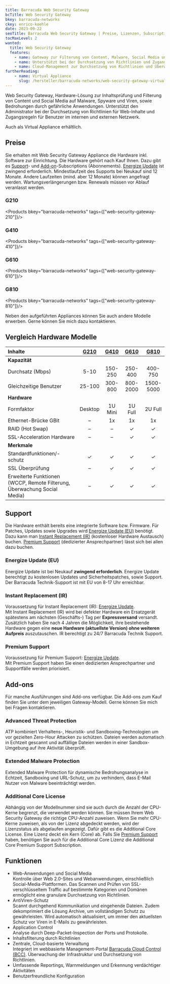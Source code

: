```yaml
---
title: Barracuda Web Security Gateway
bcTitle: Web Security Gateway
bkey: barracuda-networks
ckey: enrico-koehle
date: 2023-09-22
seoTitle: Barracuda Web Security Gateway | Preise, Lizenzen, Subscriptions
tocMaxLevel: 2
wanted:
  title: Web Security Gateway
  features:
    - name: Gateway zur Filterung von Content, Malware, Social Media und Bedrohungen durch gefährliche Anwendungen
    - name: Unterstützt bei der Durchsetzung von Richtlinien und Zugangsregeln.
    - name: Cloud-Management zur Durchsetzung von Richtlinien und Überwachung.
furtherReading:
    - name: Virtual Appliance
      slug: /hersteller/barracuda-networks/web-security-gateway-virtual/
---
```




<Intro>

Web Security Gateway, Hardware-Lösung zur Inhaltsprüfung und Filterung von Content und Social Media auf Malware, Spyware und Viren, sowie Bedrohungen durch gefährliche Anwendungen.
Unterstützt den Administrator bei der Durchsetzung von Richtlinien für Web-Inhalte und Zugangsregeln für Benutzer im internen und externen Netzwerk.

Auch als Virtual Appliance erhältlich.

</Intro>

<TOC />


## Preise

Sie erhalten mit Web Security Gateway Appliance die Hardware inkl. Software zur Einrichtung. Die Hardware gehört nach Kauf Ihnen. Dazu gibt es [Support](#support)- und [Add-on](#add-ons)-Subscriptions (Abonnements). [Energize Update](#energize-update-eu) ist zwingend erforderlich. Mindestlaufzeit des Supports bei Neukauf sind 12 Monate. Andere Laufzeiten (mind. aber 12 Monate) können angefragt werden. Wartungsverlängerungen bzw. Renewals müssen vor Ablauf veranlasst werden.

### G210

<Products bkey="barracuda-networks" tags={["web-security-gateway-210"]}/>

### G410

<Products bkey="barracuda-networks" tags={["web-security-gateway-410"]}/>

### G610

<Products bkey="barracuda-networks" tags={["web-security-gateway-610"]}/>

### G810

<Products bkey="barracuda-networks" tags={["web-security-gateway-810"]}/>


<Info>

Neben den aufgeführten Appliances können Sie auch andere Modelle erwerben. Gerne können Sie mich dazu kontaktieren.

</Info>

## Vergleich Hardware Modelle


|Inhalte|[G210](#g210)|[G410](#g410)|[G610](#g610)|[G810](#g810)|
|:---|:---:|:---:|:---:|:---:|
|**Kapazität**|
|Durchsatz (Mbps)|5-10|150-250|250-400|400-750|
|Gleichzeitige Benutzer|25-100|300-800|800-2000|1500-5000|
|**Hardware**|
|Formfaktor|Desktop|1U Mini|1U Full|2U Full|
|Ethernet-Brücke GBit|–|1x|1x|1x|
|RAID (Hot Swap)|–|–|✓|✓|
|SSL-Acceleration Hardware|–|–|✓|✓|
|**Merkmale**|
|Standardfunktionen/-schutz|✓|✓|✓|✓|
|SSL Überprüfung|–|✓|✓|✓|
|Erweiterte Funktionen (WCCP, Remote Filterung, Überwachung Social Media)|–|✓|✓|✓|

## Support

Die Hardware enthält bereits eine integrierte Software bzw. Firmware. Für Patches, Updates sowie Upgrades wird [Energize Update (EU)](#energize-update-eu) benötigt. Dazu kann man [Instant Replacement (IR)](#instant-replacement-ir) (kostenloser Hardware Austausch) buchen. [Premium Support](#premium-support) (dedizierter Ansprechpartner) lässt sich bei allen dazu buchen.

### Energize Update (EU)

Energize Update ist bei Neukauf **zwingend erforderlich**.
Energize Update berechtigt zu kostenlosen Updates und Sicherheitspatches, sowie Support.
Der Barracuda Technik-Support ist mit EU von 8-17 Uhr erreichbar.


### Instant Replacement (IR)

Voraussetzung für Instant Replacement (IR): [Energize Update](#energize-update-eu).<br />
Mit Instant Replacement (IR) wird bei defekter Hardware ein Ersatzgerät spätestens am nächsten (Geschäfts-) Tag per **Expressversand** versandt.
Zusätzlich haben Sie nach 4 Jahren die Möglichkeit, ihre bestehende Hardware gegen eine **neue Hardware (aktuellste Version) ohne weiteren Aufpreis** auszutauschen.
IR berechtigt zu 24/7 Barracuda Technik Support.



### Premium Support

Voraussetzung für Premium Support: [Energize Update](#energize-update-eu). <br />
Mit Premium Support haben Sie einen dedizierten Ansprechpartner und Supportfälle werden priorisiert.




## Add-ons

Für manche Ausführungen sind Add-ons verfügbar. Die Add-ons zum Kauf finden Sie unter dem jeweiligen Gateway-Modell. Gerne können Sie mich bei Fragen kontaktieren.


### Advanced Threat Protection

ATP kombiniert Verhaltens-, Heuristik- und Sandboxing-Technologien um vor gezielten Zero-Hour Attacken zu schützen. Dateien werden automatisch in Echtzeit gescannt und auffällige Dateien werden in einer Sandbox-Umgebung auf ihre Aktivität überprüft.


### Extended Malware Protection

Extended Malware Protection für dynamische Bedrohungsanalyse in Echtzeit, Sandboxing und URL-Schutz, um zu verhindern, dass E-Mail Nutzer von Malware beeinträchtigt werden.

### Additional Core License

Abhängig von der Modellnummer sind sie auch durch die Anzahl der CPU-Kerne begrenzt, die verwendet werden können. Sie müssen Ihrem Web Security Gateway die richtige CPU-Anzahl zuweisen. Wenn Sie mehr CPU-Kerne zuweisen, als von der Lizenz abgedeckt werden, wird der Lizenzstatus als abgelaufen angezeigt. Dafür gibt es die Additional Core License. Eine Lizenz deckt ein Kern (Core) ab. Falls Sie [Premium Support](#premium-support) haben, benötigen Sie auch für die Additional Core Lizenz die Additional Core Premium Support Subscription.


## Funktionen


- Web-Anwendungen und Social Media <br />
Kontrolle über Web 2.0-Sites und Webanwendungen, einschließlich Social-Media-Plattformen. Das Scannen und Prüfen von SSL-verschlüsseltem Traffic auf bestimmte Kategorien und Domänen ermöglicht eine granulare Durchsetzung von Richtlinien.
- AntiViren-Schutz <br />
Scannt durchgehend Kommunikation und eingehende Dateien. Zudem dekomprimiert die Lösung Archive, um vollständigen Schutz zu gewährleisten. Wird automatisch aktualisiert, um immer den aktuellsten Schutz vor Viren in E-Mails zu gewährleisten.
- Application Control <br />
Analyse durch Deep-Packet-Inspection der Ports und Protokolle.
- Inhaltsfilterung durch Richtlinien
- Zentrale, Cloud-basierte Verwaltung <br />
Integriert im webbasierte Management-Portal [Barracuda Cloud Control (BCC)](https://campus.barracuda.com/product/cloudcontrol/doc/69960173/overview). Überwachung der Infrastruktur und Durchsetzung von Richtlinien.
- Umfassende Reportings, Warnmeldungen und Erkennung verdächtiger Aktivitäten
- Benutzerfreundliche Konfiguration
